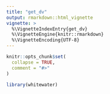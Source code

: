 ```yaml
---
title: "get_dv"
output: rmarkdown::html_vignette
vignette: >
  %\VignetteIndexEntry{get_dv}
  %\VignetteEngine{knitr::rmarkdown}
  %\VignetteEncoding{UTF-8}
---
```


```r
knitr::opts_chunk$set(
  collapse = TRUE,
  comment = "#>"
)
```

```r
library(whitewater)
```
